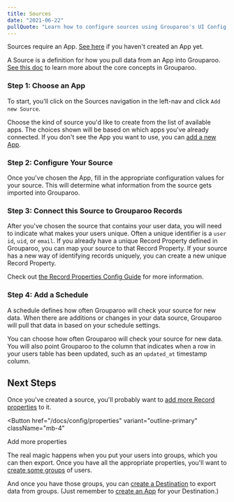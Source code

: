 ```yaml
---
title: Sources
date: "2021-06-22"
pullQuote: "Learn how to configure sources using Grouparoo's UI Config."
---
```


<Alert variant="warning">
  <p className="mb-0">
    Sources require an App. <a href="/docs/config/apps">See here</a> if you
    haven't created an App yet.
  </p>
</Alert>

A Source is a definition for how you pull data from an App into Grouparoo. [See this doc](/docs/getting-started/product-concepts) to learn more about the core concepts in Grouparoo.

### Step 1: Choose an App

To start, you'll click on the Sources navigation in the left-nav and click `Add new Source`.

<ImageInBrowserFrame
  centered
  alt="UI Config: New Source"
  src="/images/docs/guides/config/source--01-add.png"
  width={820}
  height={443}
/>

Choose the kind of source you'd like to create from the list of available apps. The choices shown will be based on which apps you've already connected. If you don't see the App you want to use, you can [add a new App](/docs/config/apps).

<ImageInBrowserFrame
  centered
  alt="UI Config: Choose App"
  src="/images/docs/guides/config/source--02-choose-app.png"
  width={820}
  height={430}
/>

### Step 2: Configure Your Source

Once you've chosen the App, fill in the appropriate configuration values for your source. This will determine what information from the source gets imported into Grouparoo.

<ImageInBrowserFrame
  centered
  alt="UI Config: Configure Source"
  src="/images/docs/guides/config/source--03-configure.png"
  width={820}
  height={439}
/>

### Step 3: Connect this Source to Grouparoo Records

After you've chosen the source that contains your user data, you will need to indicate what makes your users unique. Often a unique identifier is a `user id`, `uid`, or `email`. If you already have a unique Record Property defined in Grouparoo, you can map your source to that Record Property. If your source has a new way of identifying records uniquely, you can create a new unique Record Property.

<ImageInBrowserFrame
  centered
  alt="UI Config: Source Mapping"
  src="/images/docs/guides/config/source--04-mapping.png"
  width={820}
  height={440}
/>

Check out [the Record Properties Config Guide](/docs/config/properties) for more information.

### Step 4: Add a Schedule

A schedule defines how often Grouparoo will check your source for new data. When there are additions or changes in your data source, Grouparoo will pull that data in based on your schedule settings.

You can choose how often Grouparoo will check your source for new data. You will also point Grouparoo to the column that indicates when a row in your users table has been updated, such as an `updated_at` timestamp column.

<ImageInBrowserFrame
  centered
  alt="UI Config: Add Schedule"
  src="/images/docs/guides/config/source--05-schedule.png"
  width={820}
  height={436}
/>

<GeneratedConfigFile
  configDir="sources"
  docPath="/docs/config/code-config/sources"
/>

## Next Steps

Once you've created a source, you'll probably want to [add more Record properties](/docs/config/properties) to it.

<Button
  href="/docs/config/properties"
  variant="outline-primary"
  className="mb-4"
>
  Add more properties
</Button>

The real magic happens when you put your users into groups, which you can then export. Once you have all the appropriate properties, you'll want to [create some groups](/docs/config/groups) of users.

And once you have those groups, you can [create a Destination](/docs/config/destinations) to export data from groups. (Just remember to [create an App](/docs/config/apps) for your Destination.)
